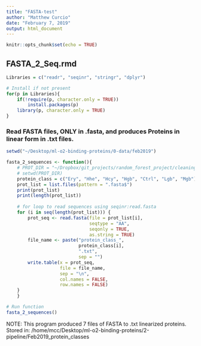 ```yaml
---
title: "FASTA-test"
author: "Matthew Curcio"
date: "February 7, 2019"
output: html_document
---
```


```r
knitr::opts_chunk$set(echo = TRUE)
```

## FASTA_2_Seq.rmd


```r
Libraries = c("readr", "seqinr", "stringr", "dplyr")

# Install if not present
for(p in Libraries){
    if(!require(p, character.only = TRUE))
        install.packages(p)
    library(p, character.only = TRUE)
}
```

### Read FASTA files, ONLY in .fasta, and produces Proteins in linear form in .txt files.

```r
setwd("~/Desktop/ml-o2-binding-proteins/0-data/feb2019")

fasta_2_sequences <- function(){
    # PROT_DIR = "~/Dropbox/git_projects/random_forest_project/cleaning_data_step_1"
    # setwd(PROT_DIR)
    protein_class = c("Ery", "Hhe", "Hcy", "Hgb", "Ctrl", "Lgb", "Mgb")
    prot_list = list.files(pattern = ".fasta$")
    print(prot_list)
    print(length(prot_list))
    
    # for loop to read sequences using seqinr:read.fasta
    for (i in seq(length(prot_list))) {
        prot_seq <- read.fasta(file = prot_list[i],
                               seqtype = "AA",
                               seqonly = TRUE,
                               as.string = TRUE)
        file_name <- paste("protein_class_",
                           protein_class[i],
                           ".txt",
                           sep = "")
        write.table(x = prot_seq,
                    file = file_name,
                    sep = "\n",
                    col.names = FALSE,
                    row.names = FALSE)
    }
    }

# Run function
fasta_2_sequences()

```


NOTE:
This program produced 7 files of FASTA to .txt linearized proteins.
Stored in:
/home/mcc/Desktop/ml-o2-binding-proteins/2-pipeline/Feb2019_protein_classes



















